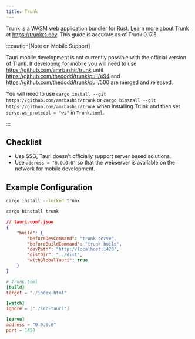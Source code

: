 ```yaml
---
title: Trunk
---
```



Trunk is a WASM web application bundler for Rust. Learn more about Trunk at https://trunkrs.dev. This guide is accurate as of Trunk 0.17.5.

:::caution[Note on Mobile Support]

Tauri mobile development is not currently possible with the official version of Trunk. If developing for mobile you will need to use https://github.com/amrbashir/trunk until https://github.com/thedodd/trunk/pull/494 and https://github.com/thedodd/trunk/pull/500 are merged and released.

You will need to use `cargo install --git https://github.com/amrbashir/trunk` or `cargo binstall --git https://github.com/amrbashir/trunk` when installing Trunk and then set `serve.ws_protocol = "ws"` in `Trunk.toml`.

:::

## Checklist

- Use SSG, Tauri doesn't officially support server based solutions.
- Use `address = "0.0.0.0"` so that the webserver is available on the network for mobile development.

## Example Configuration

<Tabs>
<TabItem label="Cargo">

```sh
cargo install --locked trunk
```

</TabItem>
<TabItem label="Binstall">

```sh
cargo binstall trunk
```

</TabItem>
</Tabs>

```json
// tauri.conf.json
{
	"build": {
		"beforeDevCommand": "trunk serve",
		"beforeBuildCommand": "trunk build",
		"devPath": "http://localhost:1420",
		"distDir": "../dist",
		"withGlobalTauri": true
	}
}
```

```toml
# Trunk.toml
[build]
target = "./index.html"

[watch]
ignore = ["./src-tauri"]

[serve]
address = "0.0.0.0"
port = 1420
```
